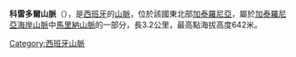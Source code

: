{{coor title dms|41|37|8.54|N|2|27|48.5|E|display=title}}

'''科雷多爾山脈'''（{{lang-ca|Serra del Corredor}}），是[[西班牙|西班牙]]的[[山脈|山脈]]，位於該國東北部[[加泰羅尼亞|加泰羅尼亞]]，屬於[[加泰羅尼亞海岸山脈|加泰羅尼亞海岸山脈]]中[[馬里納山脈|馬里納山脈]]的一部分，長3.2公里，最高點海拔高度642米。

{{Spain-geo-stub}}
[[Category:西班牙山脈|Category:西班牙山脈]]